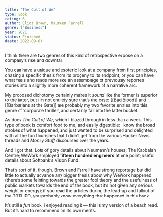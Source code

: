 ```yaml
---
title: "The Cult of We"
type: Book
rating: 6
author: Eliot Brown, Maureen Farrell
genre: ["Business"]
year: 2021
status: Finished
daate: 2022-09-03
---
```


I think there are two genres of this kind of retrospective expose on a company’s rise and downfall.

You can have a unique and esoteric look at a company from first principles, chasing a specific thesis from its progeny to its endpoint; or you can have what feels and reads more like an assemblage of previously reported stories into a slightly more coherent framework of a narrative arc.

My proposed dichotomy certainly makes it _sound_ like the former is superior to the latter, but I’m not entirely sure that’s the case: [[Bad Blood]] and [[Barbarians at the Gate]] are probably my two favorite entries into this genre of ‘corporate thriller’, and certainly fall into the latter bucket.

As does _The Cult of We_, which I blazed through in less than a week. This type of book is comfort food to me, and easily digestible: I know the broad strokes of what happened, and just wanted to be surprised and delighted with all the fun flourishes that I didn’t get from the various Hacker News threads and _Money Stuff_ discourses over the years.

And I got that. Lots of gory details about Neumann’s houses; The Kabbalah Centre; WeWork employed **fifteen hundred engineers** at one point; useful details about Softbank’s Vision Fund.

That’s sort of it, though. Brown and Farrell have strong reportage but did little to actually advance any bigger thesis about why WeWork happened (there’s some feinting towards the greater fool theory and the usefulness of public markets towards the end of the book, but it’s not given any serious weight or energy); if you read the articles during the lead-up and fallout of the 2019 IPO, you probably know everything that happened in this book.

It’s still a _fun_ book. I enjoyed reading it — this is my version of a beach read. But it’s hard to recommend on its own merits.
